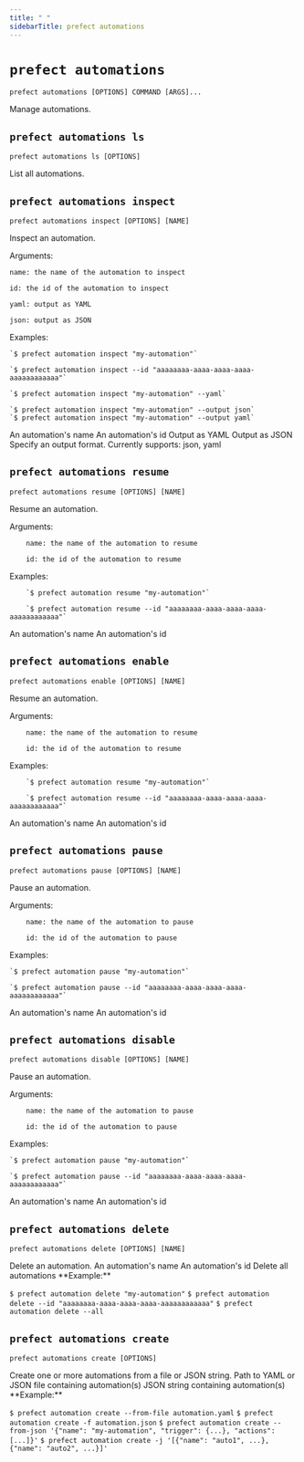 ```yaml
---
title: " "
sidebarTitle: prefect automations
---
```


# `prefect automations`



```command
prefect automations [OPTIONS] COMMAND [ARGS]...
```



<Info>
Manage automations.
</Info>








## `prefect automations ls`



```command
prefect automations ls [OPTIONS]
```



<Info>
List all automations.
</Info>








## `prefect automations inspect`



```command
prefect automations inspect [OPTIONS] [NAME]
```



<Info>
Inspect an automation.

Arguments:

    name: the name of the automation to inspect

    id: the id of the automation to inspect

    yaml: output as YAML

    json: output as JSON

Examples:

    `$ prefect automation inspect "my-automation"`

    `$ prefect automation inspect --id "aaaaaaaa-aaaa-aaaa-aaaa-aaaaaaaaaaaa"`

    `$ prefect automation inspect "my-automation" --yaml`

    `$ prefect automation inspect "my-automation" --output json`
    `$ prefect automation inspect "my-automation" --output yaml`
</Info>






<AccordionGroup>


<Accordion title="Arguments" defaultOpen>
<ResponseField name="NAME" type="string">
    An automation's name
</ResponseField>
</Accordion>



<Accordion title="Options" defaultOpen>

<ResponseField name="--id">
    An automation's id
</ResponseField>

<ResponseField name="--yaml">
    Output as YAML
</ResponseField>

<ResponseField name="--json">
    Output as JSON
</ResponseField>

<ResponseField name="--output">
    Specify an output format. Currently supports: json, yaml
</ResponseField>

</Accordion>

</AccordionGroup>



## `prefect automations resume`



```command
prefect automations resume [OPTIONS] [NAME]
```



<Info>
Resume an automation.

Arguments:

        name: the name of the automation to resume

        id: the id of the automation to resume

Examples:

        `$ prefect automation resume "my-automation"`

        `$ prefect automation resume --id "aaaaaaaa-aaaa-aaaa-aaaa-aaaaaaaaaaaa"`
</Info>






<AccordionGroup>


<Accordion title="Arguments" defaultOpen>
<ResponseField name="NAME" type="string">
    An automation's name
</ResponseField>
</Accordion>



<Accordion title="Options" defaultOpen>

<ResponseField name="--id">
    An automation's id
</ResponseField>

</Accordion>

</AccordionGroup>



## `prefect automations enable`



```command
prefect automations enable [OPTIONS] [NAME]
```



<Info>
Resume an automation.

Arguments:

        name: the name of the automation to resume

        id: the id of the automation to resume

Examples:

        `$ prefect automation resume "my-automation"`

        `$ prefect automation resume --id "aaaaaaaa-aaaa-aaaa-aaaa-aaaaaaaaaaaa"`
</Info>






<AccordionGroup>


<Accordion title="Arguments" defaultOpen>
<ResponseField name="NAME" type="string">
    An automation's name
</ResponseField>
</Accordion>



<Accordion title="Options" defaultOpen>

<ResponseField name="--id">
    An automation's id
</ResponseField>

</Accordion>

</AccordionGroup>



## `prefect automations pause`



```command
prefect automations pause [OPTIONS] [NAME]
```



<Info>
Pause an automation.

Arguments:

        name: the name of the automation to pause

        id: the id of the automation to pause

Examples:

    `$ prefect automation pause "my-automation"`

    `$ prefect automation pause --id "aaaaaaaa-aaaa-aaaa-aaaa-aaaaaaaaaaaa"`
</Info>






<AccordionGroup>


<Accordion title="Arguments" defaultOpen>
<ResponseField name="NAME" type="string">
    An automation's name
</ResponseField>
</Accordion>



<Accordion title="Options" defaultOpen>

<ResponseField name="--id">
    An automation's id
</ResponseField>

</Accordion>

</AccordionGroup>



## `prefect automations disable`



```command
prefect automations disable [OPTIONS] [NAME]
```



<Info>
Pause an automation.

Arguments:

        name: the name of the automation to pause

        id: the id of the automation to pause

Examples:

    `$ prefect automation pause "my-automation"`

    `$ prefect automation pause --id "aaaaaaaa-aaaa-aaaa-aaaa-aaaaaaaaaaaa"`
</Info>






<AccordionGroup>


<Accordion title="Arguments" defaultOpen>
<ResponseField name="NAME" type="string">
    An automation's name
</ResponseField>
</Accordion>



<Accordion title="Options" defaultOpen>

<ResponseField name="--id">
    An automation's id
</ResponseField>

</Accordion>

</AccordionGroup>



## `prefect automations delete`



```command
prefect automations delete [OPTIONS] [NAME]
```



<Info>
Delete an automation.
</Info>






<AccordionGroup>


<Accordion title="Arguments" defaultOpen>
<ResponseField name="NAME" type="string">
    An automation's name
</ResponseField>
</Accordion>



<Accordion title="Options" defaultOpen>

<ResponseField name="--id">
    An automation's id
</ResponseField>

<ResponseField name="--all">
    Delete all automations
</ResponseField>

</Accordion>

</AccordionGroup>


<Note>
**Example:**

`$ prefect automation delete "my-automation"`
`$ prefect automation delete --id "aaaaaaaa-aaaa-aaaa-aaaa-aaaaaaaaaaaa"`
`$ prefect automation delete --all`
</Note>




## `prefect automations create`



```command
prefect automations create [OPTIONS]
```



<Info>
Create one or more automations from a file or JSON string.
</Info>






<AccordionGroup>




<Accordion title="Options" defaultOpen>

<ResponseField name="--from-file">
    Path to YAML or JSON file containing automation(s)
</ResponseField>

<ResponseField name="--from-json">
    JSON string containing automation(s)
</ResponseField>

</Accordion>

</AccordionGroup>


<Note>
**Example:**

`$ prefect automation create --from-file automation.yaml`
`$ prefect automation create -f automation.json`
`$ prefect automation create --from-json '{"name": "my-automation", "trigger": {...}, "actions": [...]}'`
`$ prefect automation create -j '[{"name": "auto1", ...}, {"name": "auto2", ...}]'`
</Note>

